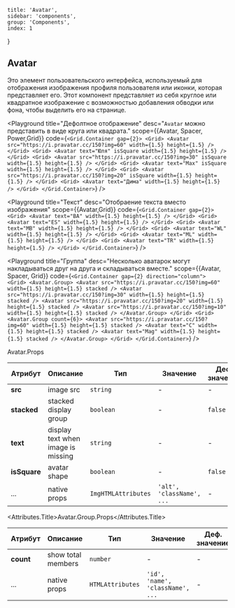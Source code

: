 
    title: 'Avatar',
    sidebar: 'components',
    group: 'Components',
    index: 1
}

## Avatar

Это элемент пользовательского интерфейса, используемый для отображения изображения
профиля пользователя или иконки, которая представляет его. Этот компонент
представляет из себя круглое или квадратное изображение с возможностью добавления обводки или фона, чтобы выделить его на странице.

<Playground
    title="Дефолтное отображение"
    desc="`Avatar` можно представить в виде круга или квадрата."
    scope={{Avatar, Spacer, Power,Grid}}
    code={`
      <Grid.Container gap={2}>
      <Grid>
        <Avatar
          src="https://i.pravatar.cc/150?img=60"
          width={1.5}
          height={1.5}
        />
      </Grid>
      <Grid>
        <Avatar text="Юля" isSquare width={1.5} height={1.5} />
      </Grid>
      <Grid>
        <Avatar
          src="https://i.pravatar.cc/150?img=30"
          isSquare
          width={1.5}
          height={1.5}
        />
      </Grid>
      <Grid>
        <Avatar text="Max" isSquare width={1.5} height={1.5} />
      </Grid>
      <Grid>
        <Avatar
          src="https://i.pravatar.cc/150?img=20"
          isSquare
          width={1.5}
          height={1.5}
        />
      </Grid>
      <Grid>
        <Avatar text="Дима" width={1.5} height={1.5} />
      </Grid>
    </Grid.Container>
`}
/>

<Playground
    title="Текст"
    desc="Отобраение текста вместо изображения"
    scope={{Avatar,Grid}}
    code={`
    <Grid.Container gap={2}>
      <Grid>
        <Avatar text="BA" width={1.5} height={1.5} />
      </Grid>
      <Grid>
        <Avatar text="ES" width={1.5} height={1.5} />
      </Grid>
      <Grid>
        <Avatar text="MB" width={1.5} height={1.5} />
      </Grid>
      <Grid>
        <Avatar text="WL" width={1.5} height={1.5} />
      </Grid>
      <Grid>
        <Avatar text="ML" width={1.5} height={1.5} />
      </Grid>
      <Grid>
        <Avatar text="TR" width={1.5} height={1.5} />
      </Grid>
    </Grid.Container>
`}
/>

<Playground
    title="Группа"
    desc="Несколько аватарок могут накладываться друг на друга и складываться вместе."
    scope={{Avatar, Spacer, Grid}}
    code={`
        <Grid.Container gap={2} direction="column">
          <Grid>
            <Avatar.Group>
              <Avatar
                src="https://i.pravatar.cc/150?img=60"
                width={1.5}
                height={1.5}
                stacked
              />
              <Avatar
                src="https://i.pravatar.cc/150?img=30"
                width={1.5}
                height={1.5}
                stacked
              />
              <Avatar
                src="https://i.pravatar.cc/150?img=20"
                width={1.5}
                height={1.5}
                stacked
              />
              <Avatar
                src="https://i.pravatar.cc/150?img=10"
                width={1.5}
                height={1.5}
                stacked
              />
            </Avatar.Group>
          </Grid>
          <Grid>
            <Avatar.Group count={6}>
              <Avatar
                src="https://i.pravatar.cc/150?img=60"
                width={1.5}
                height={1.5}
                stacked
              />
              <Avatar text="C" width={1.5} height={1.5} stacked />
              <Avatar text="Mag" width={1.5} height={1.5} stacked />
            </Avatar.Group>
          </Grid>
        </Grid.Container>
    `}
/>


<Attributes edit="/pages/docs/components/avatar.mdx">
	<Attributes.Title>Avatar.Props</Attributes.Title>

| Атрибут      | Описание                           | Тип                 | Значение                            | Деф. значение|
| ------------ | ---------------------------------- | ------------------- | ------------------------------------| ------------ |
| **src**      | image src                          | `string`            | -                                   | -            |
| **stacked**  | stacked display group              | `boolean`           | -                                   | `false`      |
| **text**     | display text when image is missing | `string`            | -                                   | -            |
| **isSquare** | avatar shape                       | `boolean`           | -                                   | `false`      |
| ...          | native props                       | `ImgHTMLAttributes` | `'alt', 'className', ...`           | -            |

<Attributes.Title>Avatar.Group.Props</Attributes.Title>

| Атрибут   | Описание           | Тип              | Значение                         | Деф. значение|
| --------- | ------------------ | ---------------- | -------------------------------- | ------------ |
| **count** | show total members | `number`         | -                                | -            |
| ...       | native props       | `HTMLAttributes` | `'id', 'name', 'className', ...` | -            |

</Attributes>


